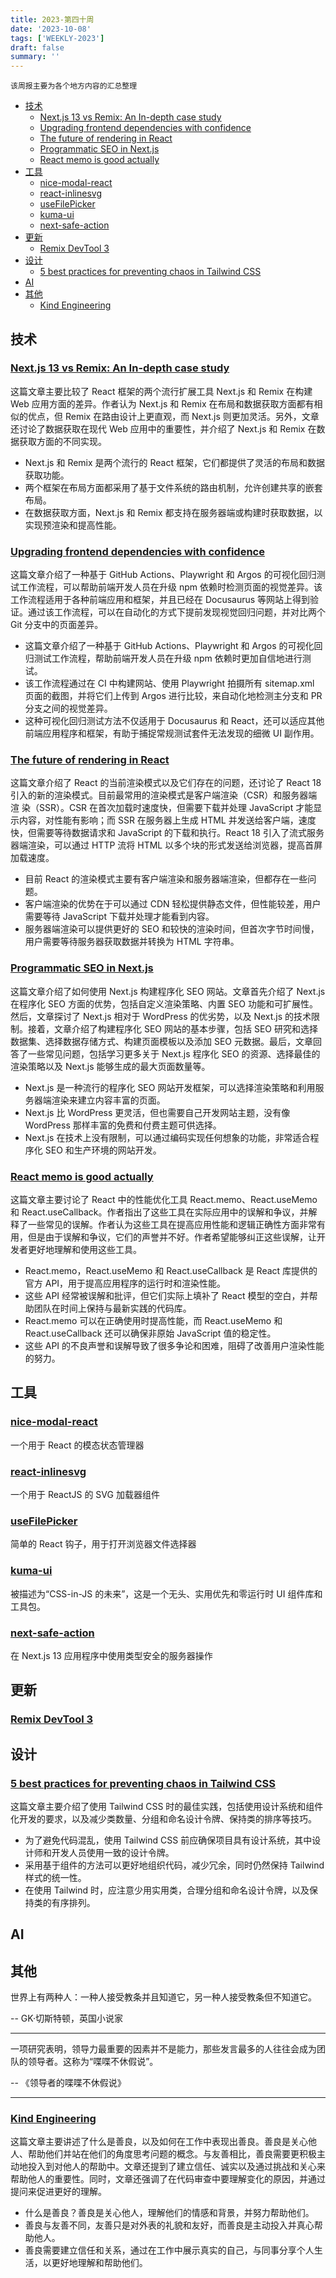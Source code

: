 ```yaml
---
title: 2023-第四十周
date: '2023-10-08'
tags: ['WEEKLY-2023']
draft: false
summary: ''
---
```


`该周报主要为各个地方内容的汇总整理`

- [技术](#技术)
  - [Next.js 13 vs Remix: An In-depth case study](#nextjs-13-vs-remix-an-in-depth-case-study)
  - [Upgrading frontend dependencies with confidence](#upgrading-frontend-dependencies-with-confidence)
  - [The future of rendering in React](#the-future-of-rendering-in-react)
  - [Programmatic SEO in Next.js](#programmatic-seo-in-nextjs)
  - [React memo is good actually](#react-memo-is-good-actually)
- [工具](#工具)
  - [nice-modal-react](#nice-modal-react)
  - [react-inlinesvg](#react-inlinesvg)
  - [useFilePicker](#usefilepicker)
  - [kuma-ui](#kuma-ui)
  - [next-safe-action](#next-safe-action)
- [更新](#更新)
  - [Remix DevTool 3](#remix-devtool-3)
- [设计](#设计)
  - [5 best practices for preventing chaos in Tailwind CSS](#5-best-practices-for-preventing-chaos-in-tailwindcss)
- [AI](#ai)
- [其他](#其他)
  - [Kind Engineering](#kind-engineering)

## 技术

### [Next.js 13 vs Remix: An In-depth case study](https://prateeksurana.me/blog/nextjs-13-vs-remix-an-in-depth-case-study/)

这篇文章主要比较了 React 框架的两个流行扩展工具 Next.js 和 Remix 在构建 Web 应用方面的差异。作者认为 Next.js 和 Remix 在布局和数据获取方面都有相似的优点，但 Remix 在路由设计上更直观，而 Next.js 则更加灵活。另外，文章还讨论了数据获取在现代 Web 应用中的重要性，并介绍了 Next.js 和 Remix 在数据获取方面的不同实现。

- Next.js 和 Remix 是两个流行的 React 框架，它们都提供了灵活的布局和数据获取功能。
- 两个框架在布局方面都采用了基于文件系统的路由机制，允许创建共享的嵌套布局。
- 在数据获取方面，Next.js 和 Remix 都支持在服务器端或构建时获取数据，以实现预渲染和提高性能。

### [Upgrading frontend dependencies with confidence](https://docusaurus.io/blog/upgrading-frontend-dependencies-with-confidence-using-visual-regression-testing)

这篇文章介绍了一种基于 GitHub Actions、Playwright 和 Argos 的可视化回归测试工作流程，可以帮助前端开发人员在升级 npm 依赖时检测页面的视觉差异。该工作流程适用于各种前端应用和框架，并且已经在 Docusaurus 等网站上得到验证。通过该工作流程，可以在自动化的方式下提前发现视觉回归问题，并对比两个 Git 分支中的页面差异。

- 这篇文章介绍了一种基于 GitHub Actions、Playwright 和 Argos 的可视化回归测试工作流程，帮助前端开发人员在升级 npm 依赖时更加自信地进行测试。
- 该工作流程通过在 CI 中构建网站、使用 Playwright 拍摄所有 sitemap.xml 页面的截图，并将它们上传到 Argos 进行比较，来自动化地检测主分支和 PR 分支之间的视觉差异。
- 这种可视化回归测试方法不仅适用于 Docusaurus 和 React，还可以适应其他前端应用程序和框架，有助于捕捉常规测试套件无法发现的细微 UI 副作用。

### [The future of rendering in React](https://prateeksurana.me/blog/future-of-rendering-in-react/)

这篇文章介绍了 React 的当前渲染模式以及它们存在的问题，还讨论了 React 18 引入的新的渲染模式。目前最常用的渲染模式是客户端渲染（CSR）和服务器端渲
染（SSR）。CSR 在首次加载时速度快，但需要下载并处理 JavaScript 才能显示内容，对性能有影响；而 SSR 在服务器上生成 HTML 并发送给客户端，速度快，但需要等待数据请求和 JavaScript 的下载和执行。React 18 引入了流式服务器端渲染，可以通过 HTTP 流将 HTML 以多个块的形式发送给浏览器，提高首屏加载速度。

- 目前 React 的渲染模式主要有客户端渲染和服务器端渲染，但都存在一些问题。
- 客户端渲染的优势在于可以通过 CDN 轻松提供静态文件，但性能较差，用户需要等待 JavaScript 下载并处理才能看到内容。
- 服务器端渲染可以提供更好的 SEO 和较快的渲染时间，但首次字节时间慢，用户需要等待服务器获取数据并转换为 HTML 字符串。

### [Programmatic SEO in Next.js](https://practicalprogrammatic.com/blog/programmatic-seo-in-nextjs/)

这篇文章介绍了如何使用 Next.js 构建程序化 SEO 网站。文章首先介绍了 Next.js 在程序化 SEO 方面的优势，包括自定义渲染策略、内置 SEO 功能和可扩展性。然后，文章探讨了 Next.js 相对于 WordPress 的优劣势，以及 Next.js 的技术限制。接着，文章介绍了构建程序化 SEO 网站的基本步骤，包括 SEO 研究和选择数据集、选择数据存储方式、构建页面模板以及添加 SEO 元数据。最后，文章回答了一些常见问题，包括学习更多关于 Next.js 程序化 SEO 的资源、选择最佳的渲染策略以及 Next.js 能够生成的最大页面数量等。

- Next.js 是一种流行的程序化 SEO 网站开发框架，可以选择渲染策略和利用服务器端渲染来建立内容丰富的页面。
- Next.js 比 WordPress 更灵活，但也需要自己开发网站主题，没有像 WordPress 那样丰富的免费和付费主题可供选择。
- Next.js 在技术上没有限制，可以通过编码实现任何想象的功能，非常适合程序化 SEO 和生产环境的网站开发。

### [React memo is good actually](https://timtech.blog/posts/react-memo-is-good-actually/)

这篇文章主要讨论了 React 中的性能优化工具 React.memo、React.useMemo 和 React.useCallback。作者指出了这些工具在实际应用中的误解和争议，并解释了一些常见的误解。作者认为这些工具在提高应用性能和逻辑正确性方面非常有用，但是由于误解和争议，它们的声誉并不好。作者希望能够纠正这些误解，让开发者更好地理解和使用这些工具。

- React.memo，React.useMemo 和 React.useCallback 是 React 库提供的官方 API，用于提高应用程序的运行时和渲染性能。
- 这些 API 经常被误解和批评，但它们实际上填补了 React 模型的空白，并帮助团队在时间上保持与最新实践的代码库。
- React.memo 可以在正确使用时提高性能，而 React.useMemo 和 React.useCallback 还可以确保非原始 JavaScript 值的稳定性。
- 这些 API 的不良声誉和误解导致了很多争论和困难，阻碍了改善用户渲染性能的努力。

## 工具

### [nice-modal-react](https://github.com/eBay/nice-modal-react)
一个用于 React 的模态状态管理器

### [react-inlinesvg](https://github.com/gilbarbara/react-inlinesvg)
一个用于 ReactJS 的 SVG 加载器组件

### [useFilePicker](https://github.com/Jaaneek/useFilePicker)
简单的 React 钩子，用于打开浏览器文件选择器

### [kuma-ui](https://www.kuma-ui.com/)

被描述为“CSS-in-JS 的未来”，这是一个无头、实用优先和零运行时 UI 组件库和工具包。

### [next-safe-action](https://github.com/TheEdoRan/next-safe-action)

在 Next.js 13 应用程序中使用类型安全的服务器操作

## 更新

### [Remix DevTool 3](https://github.com/Code-Forge-Net/Remix-Dev-Tools/releases/tag/v3.0.0)

## 设计

### [5 best practices for preventing chaos in Tailwind CSS](https://evilmartians.com/chronicles/5-best-practices-for-preventing-chaos-in-tailwind-css)

这篇文章主要介绍了使用 Tailwind CSS 时的最佳实践，包括使用设计系统和组件化开发的要求，以及减少类数量、分组和命名设计令牌、保持类的排序等技巧。

- 为了避免代码混乱，使用 Tailwind CSS 前应确保项目具有设计系统，其中设计师和开发人员使用一致的设计令牌。
- 采用基于组件的方法可以更好地组织代码，减少冗余，同时仍然保持 Tailwind 样式的统一性。
- 在使用 Tailwind 时，应注意少用实用类，合理分组和命名设计令牌，以及保持类的有序排列。

## AI

## 其他

世界上有两种人：一种人接受教条并且知道它，另一种人接受教条但不知道它。

-- GK·切斯特顿，英国小说家

---

一项研究表明，领导力最重要的因素并不是能力，那些发言最多的人往往会成为团队的领导者。这称为“喋喋不休假说”。

-- 《领导者的喋喋不休假说》


---
### [Kind Engineering](https://kind.engineering/)

这篇文章主要讲述了什么是善良，以及如何在工作中表现出善良。善良是关心他人、帮助他们并站在他们的角度思考问题的概念。与友善相比，善良需要更积极主动地投入到对他人的帮助中。文章还提到了建立信任、诚实以及通过挑战和关心来帮助他人的重要性。同时，文章还强调了在代码审查中要理解变化的原因，并通过提问来促进更好的理解。

- 什么是善良？善良是关心他人，理解他们的情感和背景，并努力帮助他们。
- 善良与友善不同，友善只是对外表的礼貌和友好，而善良是主动投入并真心帮助他人。
- 善良需要建立信任和关系，通过在工作中展示真实的自己，与同事分享个人生活，以更好地理解和帮助他们。
